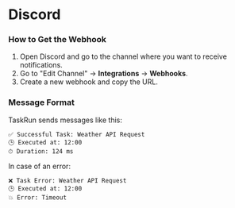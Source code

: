 # Discord

### How to Get the Webhook

1. Open Discord and go to the channel where you want to receive notifications.
2. Go to "Edit Channel" → **Integrations** → **Webhooks**.
3. Create a new webhook and copy the URL.

### Message Format

TaskRun sends messages like this:

```
✅ Successful Task: Weather API Request
🕒 Executed at: 12:00
⏱ Duration: 124 ms
```

In case of an error:

```
❌ Task Error: Weather API Request
🕒 Executed at: 12:00
💥 Error: Timeout
```
